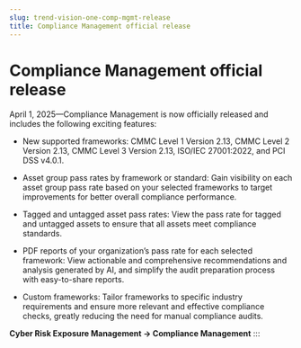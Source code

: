 ```yaml
---
slug: trend-vision-one-comp-mgmt-release
title: Compliance Management official release
---
```

# Compliance Management official release

April 1, 2025—Compliance Management is now officially released and includes the following exciting features:

- New supported frameworks: CMMC Level 1 Version 2.13, CMMC Level 2 Version 2.13, CMMC Level 3 Version 2.13, ISO/IEC 27001:2022, and PCI DSS v4.0.1.

- Asset group pass rates by framework or standard: Gain visibility on each asset group pass rate based on your selected frameworks to target improvements for better overall compliance performance.

- Tagged and untagged asset pass rates: View the pass rate for tagged and untagged assets to ensure that all assets meet compliance standards.

- PDF reports of your organization’s pass rate for each selected framework: View actionable and comprehensive recommendations and analysis generated by AI, and simplify the audit preparation process with easy-to-share reports.

- Custom frameworks: Tailor frameworks to specific industry requirements and ensure more relevant and effective compliance checks, greatly reducing the need for manual compliance audits.

**Cyber Risk Exposure Management → Compliance Management**
:::
